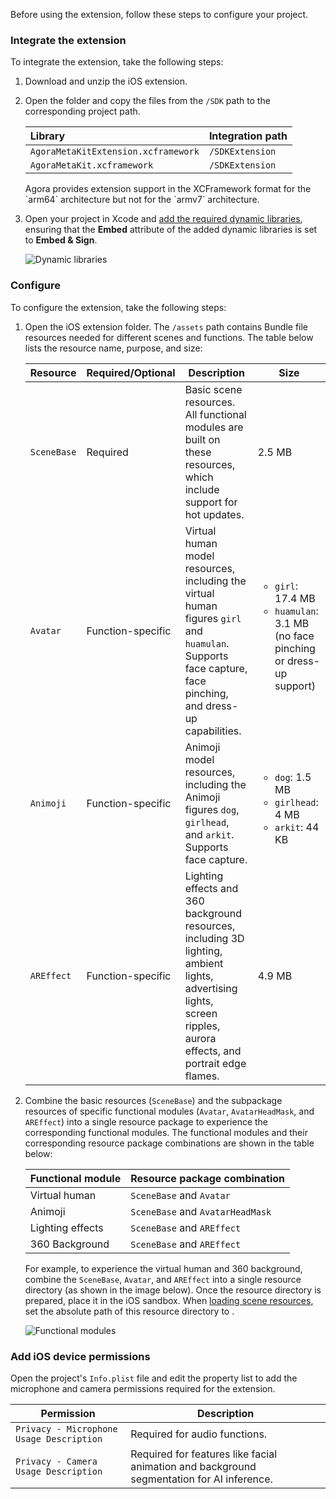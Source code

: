 <PlatformWrapper platform="ios">

Before using the <Vg k="RTEE_MK"/> extension, follow these steps to configure your project.

### Integrate the extension

To integrate the <Vg k="RTEE_MK"/> extension, take the following steps:

1. Download and unzip the [<Vg k="RTEE_MK"/>](https://download.agora.io/sdk/release/Agora_MetaKit_SDK_for_iOS_v2_1_0.zip?_gl=1*44lt1d*_gcl_au*MTk5MjA4NTEwMi4xNzE4MjAxNDUx*_ga*MjA0NDUxNTUwLjE2ODM3MTkwNzY.*_ga_BFVGG7E02W*MTcyMDY5NDUzNi4yMTUuMS4xNzIwNjk2NDM4LjAuMC4w) iOS extension.

1. Open the folder and copy the files from the `/SDK` path to the corresponding project path.

    | Library                              | Integration path   |
    |:------------------------------------|:-------------------|
    | `AgoraMetaKitExtension.xcframework` | `/SDKExtension`    |
    | `AgoraMetaKit.xcframework`          | `/SDKExtension`    |

    <Admonition type="caution" title="Note">
    Agora provides extension support in the XCFramework format for the `arm64` architecture but not for the `armv7` architecture.
    </Admonition>

1. Open your project in Xcode and [add the required dynamic libraries](https://help.apple.com/xcode/mac/current/#/dev51a648b07), ensuring that the **Embed** attribute of the added dynamic libraries is set to **Embed & Sign**.

    ![Dynamic libraries](/images/extensions-marketplace/metakit-extension-ios-step2.png)

### Configure <Vg k="RTEE_MK"/>

To configure the extension, take the following steps:

1. Open the <Vg k="RTEE_MK"/> iOS extension folder. The `/assets` path contains Bundle file resources needed for different scenes and functions. The table below lists the resource name, purpose, and size:

    | Resource     | Required/Optional | Description  | Size     |
    |--------------|-------------------|--------------|----------|
    | `SceneBase`  | Required    | Basic scene resources. All functional modules are built on these resources, which include support for hot updates.         | 2.5 MB   |
    | `Avatar`     | Function-specific    | Virtual human model resources, including the virtual human figures `girl` and `huamulan`. Supports face capture, face pinching, and dress-up capabilities. | <ul><li>`girl`: 17.4 MB</li><li>`huamulan`: 3.1 MB (no face pinching or dress-up support)</li></ul> |
    | `Animoji`    | Function-specific    | Animoji model resources, including the Animoji figures `dog`, `girlhead`, and `arkit`. Supports face capture. | <ul><li>`dog`: 1.5 MB</li><li>`girlhead`: 4 MB</li><li>`arkit`: 44 KB</li></ul> |
    | `AREffect`   | Function-specific    | Lighting effects and 360 background resources, including 3D lighting, ambient lights, advertising lights, screen ripples, aurora effects, and portrait edge flames. | 4.9 MB   |

1. Combine the basic resources (`SceneBase`) and the subpackage resources of specific functional modules (`Avatar`, `AvatarHeadMask`, and `AREffect`) into a single resource package to experience the corresponding functional modules. The functional modules and their corresponding resource package combinations are shown in the table below:

    | Functional module | Resource package combination         |
    |-------------------|---------------------------------------|
    | Virtual human     | `SceneBase` and `Avatar`              |
    | Animoji           | `SceneBase` and `AvatarHeadMask`      |
    | Lighting effects  | `SceneBase` and `AREffect`            |
    | 360 Background    | `SceneBase` and `AREffect`            |


    For example, to experience the virtual human and 360 background, combine the `SceneBase`, `Avatar`, and `AREffect` into a single resource directory (as shown in the image below). Once the resource directory is prepared, place it in the iOS sandbox. When [loading scene resources](#load-scene-resources), set the absolute path of this resource directory to <Vg k="RTEE_MK"/>.

    ![Functional modules](/images/extensions-marketplace/metakit-extension-ios-step3.png)

### Add iOS device permissions

Open the project's `Info.plist` file and edit the property list to add the microphone and camera permissions required for the <Vg k="RTEE_MK"/> extension.

| Permission                               | Description                                                                              |
|------------------------------------------|------------------------------------------------------------------------------------------|
| `Privacy - Microphone Usage Description` | Required for audio functions.                                                            |
| `Privacy - Camera Usage Description`     | Required for features like facial animation and background segmentation for AI inference.  |

</PlatformWrapper>